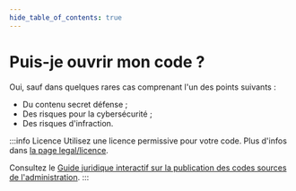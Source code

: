 ```yaml
---
hide_table_of_contents: true
---
```


# Puis-je ouvrir mon code ?

Oui, sauf dans quelques rares cas comprenant l'un des points suivants :

- Du contenu secret défense ;
- Des risques pour la cybersécurité ;
- Des risques d'infraction.

:::info Licence
Utilisez une licence permissive pour votre code. Plus d'infos dans [la page legal/licence](legal/license.mdx).

Consultez le [Guide juridique interactif sur la publication des codes sources de l'administration](https://code.gouv.fr/guides/juridique/).
:::


